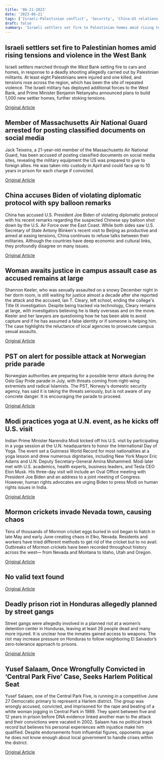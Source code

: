 ```yaml
---
title: '06-21-2023'
date: '2023-06-21'
tags: ['Israeli-Palestinian conflict', 'Security', 'China-US relations', 'campus assault', 'security', 'India-US Relations', 'Insect invasion', 'Uncategorized', 'Prison Riot', 'Politics']
draft: false
summary: 'Israeli settlers set fire to Palestinian homes amid rising tensions and violence in the West Bank...'
---
```


## Israeli settlers set fire to Palestinian homes amid rising tensions and violence in the West Bank
Israeli settlers marched through the West Bank setting fire to cars and homes, in response to a deadly shooting allegedly carried out by Palestinian militants. At least eight Palestinians were injured and one killed, and tensions rose across the region, which has been the site of repeated violence. The Israeli military has deployed additional forces to the West Bank, and Prime Minister Benjamin Netanyahu announced plans to build 1,000 new settler homes, further stoking tensions.

[Original Article](https://abcnews.go.com/International/wireStory/israel-beefs-troop-presence-west-bank-after-palestinian-100266699)

## Member of Massachusetts Air National Guard arrested for posting classified documents on social media
Jack Teixeira, a 21-year-old member of the Massachusetts Air National Guard, has been accused of posting classified documents on social media sites, revealing the military equipment the US was prepared to give to foreign allies. He was taken into custody in April and could face up to 10 years in prison for each charge if convicted.

[Original Article](https://abcnews.go.com/US/alleged-classified-documents-leaker-jack-teixeira-arraigned/story?id=100235513)

## China accuses Biden of violating diplomatic protocol with spy balloon remarks
China has accused U.S. President Joe Biden of violating diplomatic protocol with his recent remarks regarding the suspected Chinese spy balloon shot down by the U.S. Air Force over the East Coast. While both sides saw U.S. Secretary of State Antony Blinken's recent visit to Beijing as productive and aimed at easing tensions, China continues to refuse talks between their militaries. Although the countries have deep economic and cultural links, they profoundly disagree on many issues.

[Original Article](https://abcnews.go.com/US/wireStory/china-calls-biden-comments-calling-leader-xi-dictator-100265663)

## Woman awaits justice in campus assault case as accused remains at large
Shannon Keeler, who was sexually assaulted on a snowy December night in her dorm room, is still waiting for justice almost a decade after she reported the attack and the accused, Ian T. Cleary, left school, ending the college's Title IX investigation. Despite being tracked via technology, Cleary remains at large, with investigators believing he is likely overseas and on the move. Keeler and her lawyers are questioning how he has been able to avoid capture and if he has assumed a false identity or if someone is helping him. The case highlights the reluctance of local agencies to prosecute campus sexual assaults.

[Original Article](https://abcnews.go.com/US/wireStory/campus-assault-suspect-eludes-arrest-2-years-after-100271765)

## PST on alert for possible attack at Norwegian pride parade
Norwegian authorities are preparing for a possible terror attack during the Oslo Gay Pride parade in July, with threats coming from right-wing extremists and radical Islamists. The PST, Norway's domestic security agency, has said it is taking the threats seriously, but is not aware of any concrete danger. It is encouraging the parade to proceed.

[Original Article](https://abcnews.go.com/International/wireStory/threats-norways-lgbtq-pride-festival-rise-deadly-2022-100271954)

## Modi practices yoga at U.N. event, as he kicks off U.S. visit
Indian Prime Minister Narendra Modi kicked off his U.S. visit by participating in a yoga session at the U.N. headquarters to honor the International Day of Yoga. The event set a Guinness World Record for most nationalities at a yoga lesson and drew numerous dignitaries, including New York Mayor Eric Adams and U.N. Deputy Secretary-General Amina Mohammed. Modi later met with U.S. academics, health experts, business leaders, and Tesla CEO Elon Musk. His three-day visit will include an Oval Office meeting with President Joe Biden and an address to a joint meeting of Congress. However, human rights advocates are urging Biden to press Modi on human rights issues in India.

[Original Article](https://abcnews.go.com/US/wireStory/modi-start-us-visit-yoga-lawn-savvy-symbolic-100264224)

## Mormon crickets invade Nevada town, causing chaos
Tens of thousands of Mormon cricket eggs buried in soil began to hatch in late May and early June creating chaos in Elko, Nevada. Residents and workers have tried different methods to get rid of the cricket but to no avail. Outbreaks of Mormon crickets have been recorded throughout history across the west— from Nevada and Montana to Idaho, Utah and Oregon.

[Original Article](https://abcnews.go.com/US/wireStory/blood-red-crickets-invade-nevada-town-residents-fight-100246938)

## No valid text found


[Original Article](https://abcnews.go.com/International/wireStory/european-union-countries-agree-new-package-sanctions-russia-100271494)

## Deadly prison riot in Honduras allegedly planned by street gangs
Street gangs were allegedly involved in a planned riot at a women’s detention center in Honduras, leaving at least 26 people dead and many more injured. It is unclear how the inmates gained access to weapons. The riot may increase pressure on Honduras to follow neighboring El Salvador’s zero-tolerance approach to prisons. 

[Original Article](https://abcnews.go.com/International/wireStory/gang-slaughter-41-women-honduran-prison-officials-100264883)

## Yusef Salaam, Once Wrongfully Convicted in ‘Central Park Five’ Case, Seeks Harlem Political Seat
Yusef Salaam, one of the Central Park Five, is running in a competitive June 27 Democratic primary to represent a Harlem district. The group was wrongly accused, convicted, and imprisoned for the rape and beating of a white woman jogging in Central Park in 1989. They spent between five and 12 years in prison before DNA evidence linked another man to the attack and their convictions were vacated in 2002. Salaam has no political track record but believes his personal experiences with injustice make him qualified. Despite endorsements from influential figures, opponents argue he does not know enough about local government to handle crises within the district.

[Original Article](https://abcnews.go.com/Politics/wireStory/wrongly-imprisoned-notorious-rape-member-central-park-running-100263767)
